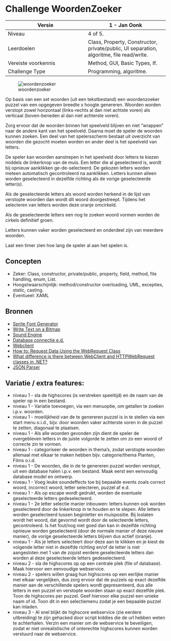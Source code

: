 # Challenge WoordenZoeker


| Versie | 1 - Jan Oonk |
| --- | --- |
| Niveau | 4 of 5. |
| Leerdoelen | Class, Property, Constructor, private/public, UI separation, algoritme, file read/write. |
| Vereiste voorkennis | Method, GUI, Basic Types, If. |
| Challenge Type | Programming, algoritme. |



![woordenzoeker](figures/woordenzoeker.png "woordenzoeker")

Op basis van een set woorden (uit een tekstbestand) een woordenzoeker puzzel van een opgegeven breedte x hoogte genereren. Woorden worden verstopt zowel horizontaal (links-rechts al dan niet achtste voren) als verticaal (boven-beneden al dan niet achterste voren).

Zorg ervoor dat de woorden binnen het speelveld blijven en niet “wrappen” naar de andere kant van het speelveld.
Daarna moet de speler de woorden kunnen zoeken. Een deel van het spelersscherm bestaat uit overzicht van woorden die gezocht moeten worden en ander deel is het speelveld van letters.

De speler kan woorden aanstrepen in het speelveld door letters te kiezen middels de linkerknop van de muis. Een letter die al geselecteerd is, wordt bij opnieuw aanklikken ge-de-selecteerd. De gekozen letters worden meteen automatisch gecontroleerd na aanklikken.
Letters kunnen alleen worden geselecteerd in dezelfde richting als de vorige geselecteerde letter(s).

Als de geselecteerde letters als woord worden herkend in de lijst van verstopte woorden dan wordt dit woord doorgestreept.
Tijdens het selecteren van letters worden deze oranje omcirkeld.

Als de geselecteerde letters een nog te zoeken woord vormen worden de cirkels definitief groen.

Letters kunnen vaker worden geselecteerd en onderdeel zijn van meerdere woorden.

Laat een timer zien hoe lang de speler al aan het spelen is.


## Concepten

+ Zeker: Class, constructor, private/public, property, field, method, file handling, enum, List.
+ Hoogstwaarschijnlijk: method/constructor overloading, UML, excepties, static, casting.
+ Eventueel: XAML


## Bronnen

+ [Sprite Font Generator](https://www.scirra.com/forum/sprite-font-generator-v3_t86546)
+ [Write Text on a Bitmap](https://stackoverflow.com/questions/6311545/c-sharp-write-text-on-bitmap)
+ [Sound Engine](https://www.ambiera.com/irrklang/downloads.html)
+ [Database connectie e.d.](http://csharp-station.com/Tutorial/AdoDotNet)
+ [Webclient](https://msdn.microsoft.com/en-us/library/system.net.webclient(v=vs.110).aspx)
+ [How to: Request Data Using the WebRequest Class](https://docs.microsoft.com/en-us/dotnet/framework/network-programming/how-to-request-data-using-the-webrequest-class)
+ [What difference is there between WebClient and HTTPWebRequest classes in .NET?](https://stackoverflow.com/questions/4988286/what-difference-is-there-between-webclient-and-httpwebrequest-classes-in-net)
+ [JSON Parser](https://www.newtonsoft.com/json)


## Variatie / extra features:
+ niveau 1  -  sla de highscores (is verstreken speeltijd) en de naam van de speler op in een bestand.
+ niveau 1 -   Variatie toevoegen, via een menuoptie, om getallen te zoeken i.p.v. woorden.
+ niveau 1 -  moeilijkheid van de te genereren puzzel is in te stellen via een start menu o.i.d., bijv. door woorden vaker achterste voren in de puzzel te zetten, diagonaal te plaatsen. 
+ niveau 1 -  Als alle woorden gevonden zijn dient de speler de overgebleven letters in de juiste volgorde te zetten om zo een woord of correcte zin te vormen.
+ niveau 1 -  categoriseer de woorden in thema’s, zodat verstopte woorden allemaal met elkaar te maken hebben bijv. categorie/thema Planten, Films o.i.d. 
+ niveau 1 -  De woorden, die in de te genereren puzzel worden verstopt, uit een database halen i.p.v. een bestand. Maak eerst een eenvoudig database model en ontwerp. 
+ niveau 1 -  Voeg leuke soundeffects toe bij bepaalde events zoals correct woord, incorrect woord, letter selecteren, puzzel af e.d. 
+ niveau 1 -  Als op escape wordt gedrukt, worden de eventuele geselecteerde letters gedeselecteerd. 
+ niveau 1 - 2e letter selectie manier inbouwen: letters kunnen ook worden geselecteerd door de linkerknop in te houden en te slepen. Alle letters worden geselecteerd tussen beginletter en muispositie. Bij loslaten wordt het woord, dat gevormd wordt door de selecteerde letters, gecontroleerd. Is het fout/nog niet goed dan kan in dezelfde richting opnieuw worden geselecteerd (door de normale manier of deze nieuwe manier), de vorige geselecteerde letters blijven dus actief (oranje).
+ niveau 1 - Als je letters selecteert door deze aan te klikken en je kiest de volgende letter niet in dezelfde richting en/of de letter is niet aangesloten met 1 van de zojuist eerdere geselecteerde letters dan worden al deze geselecteerde letters gedeselecteerd.
+ niveau 2 - sla de highscores op op een centrale plek (file of database). Maak hiervoor een eenvoudige webservice.
+ niveau 2 - spelers willen graag hun highscores op een eerlijke manier met elkaar vergelijken, dus zorg ervoor dat de puzzels op exact dezelfde manier aan de verschillende spelers wordt gepresenteerd, dus alle letters in een puzzel en verstopte woorden staan op exact dezelfde plek. Toon de highscores per puzzel. Geef hiervoor elke puzzel een unieke naam of id. Toon dit in een selectiemenu zodat je een bepaalde puzzel kan inladen.
+ niveau 3 - Al snel blijkt de highscore webservice (zie eerdere uitbreiding) te zijn gehacked door script kiddies die de url hebben weten te achterhalen. Verzin een manier om de webservice te beveiligen, zodat er niet onrealistische of onterechte highscores kunnen worden verstuurd naar de webservice.
